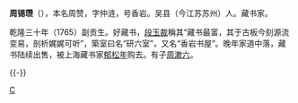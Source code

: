 {{unreferenced|time=2013-06-20T18:46:27+00:00}}
'''周锡瓒'''（{{bd|?||?|}}），本名周赞，字仲涟，号香岩。吴县（今江苏苏州）人。藏书家。

乾隆三十年（1765）副贡生。好藏书，[[段玉裁|段玉裁]]稱其“藏书最富，其于古板今刻源流变易，剖析娓娓可听”，築室曰名“研六室”，又名“香岩书屋”。晚年家道中落，藏书陆续出售，被上海藏书家[[郁松年|郁松年]]购去。有子[[周漱六|周漱六]]。

{{-}}
{{並稱|藏書四友|[[黄丕烈|黄丕烈]] - [[顧逵|顧　逵]] - [[周錫瓚|周錫瓚]] - [[袁廷檮|袁廷檮]]}}

[[category:清朝藏書家|C]]